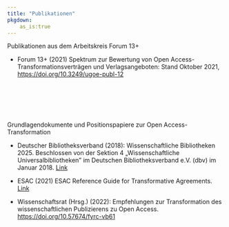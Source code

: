 ```yaml
---
title: "Publikationen"
pkgdown:
    as_is:true
---
```


<p class="h2">Publikationen aus dem Arbeitskreis Forum 13+</p>

- Forum 13+ (2021) Spektrum zur Bewertung von Open Access-Transformationsverträgen und Verlagsangeboten: Stand Oktober 2021, <https://doi.org/10.3249/ugoe-publ-12>

<p class="h2" style="margin-top: 100px;">Grundlagendokumente und Positionspapiere zur Open Access-Transformation</p>

- Deutscher Bibliotheksverband (2018): Wissenschaftliche Bibliotheken 2025. Beschlossen von der Sektion 4 „Wissenschaftliche Universalbibliotheken" im Deutschen Bibliotheksverband e.V. (dbv) im Januar 2018. [Link](https://www.bibliotheksverband.de/fileadmin/user_upload/Sektionen/sektion4/Publikationen/WB2025_Endfassung_endg.pdf)

- ESAC (2021) ESAC Reference Guide for Transformative Agreements. [Link](https://esac-initiative.org/about/transformative-agreements/guidelines-for-transformative-agreements/)

- Wissenschaftsrat (Hrsg.) (2022): Empfehlungen zur Transformation des wissenschaftlichen Publizierens zu Open Access. <https://doi.org/10.57674/fyrc-vb61>
